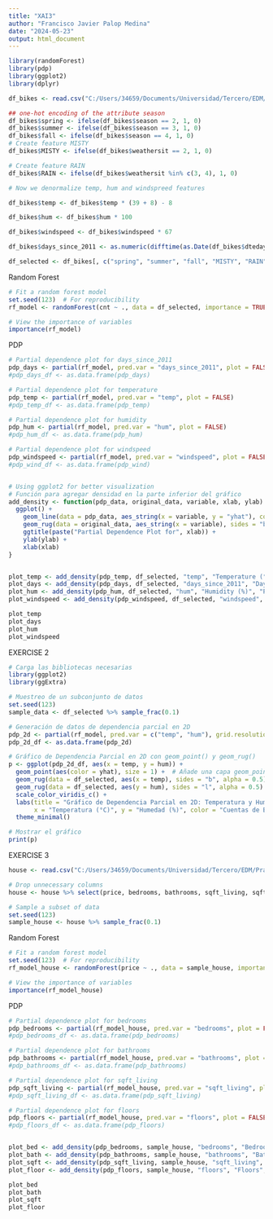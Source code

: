 ---
title: "XAI3"
author: "Francisco Javier Palop Medina"
date: "2024-05-23"
output: html_document
---

```{r}
library(randomForest)
library(pdp)
library(ggplot2)
library(dplyr)

df_bikes <- read.csv("C:/Users/34659/Documents/Universidad/Tercero/EDM/Practica_5/day.csv")

## one-hot encoding of the attribute season
df_bikes$spring <- ifelse(df_bikes$season == 2, 1, 0)
df_bikes$summer <- ifelse(df_bikes$season == 3, 1, 0)
df_bikes$fall <- ifelse(df_bikes$season == 4, 1, 0)
# Create feature MISTY
df_bikes$MISTY <- ifelse(df_bikes$weathersit == 2, 1, 0)

# Create feature RAIN
df_bikes$RAIN <- ifelse(df_bikes$weathersit %in% c(3, 4), 1, 0)

# Now we denormalize temp, hum and windspreed features

df_bikes$temp <- df_bikes$temp * (39 + 8) - 8

df_bikes$hum <- df_bikes$hum * 100

df_bikes$windspeed <- df_bikes$windspeed * 67

df_bikes$days_since_2011 <- as.numeric(difftime(as.Date(df_bikes$dteday), as.Date("2011-01-01"), units = "days"))

df_selected <- df_bikes[, c("spring", "summer", "fall", "MISTY", "RAIN", "temp", "hum", "windspeed", "days_since_2011", "workingday", "holiday", "cnt")]

```

Random Forest
```{r}
# Fit a random forest model
set.seed(123)  # For reproducibility
rf_model <- randomForest(cnt ~ ., data = df_selected, importance = TRUE)

# View the importance of variables
importance(rf_model)
```


PDP
```{r}
# Partial dependence plot for days_since_2011
pdp_days <- partial(rf_model, pred.var = "days_since_2011", plot = FALSE)
#pdp_days_df <- as.data.frame(pdp_days)

# Partial dependence plot for temperature
pdp_temp <- partial(rf_model, pred.var = "temp", plot = FALSE)
#pdp_temp_df <- as.data.frame(pdp_temp)

# Partial dependence plot for humidity
pdp_hum <- partial(rf_model, pred.var = "hum", plot = FALSE)
#pdp_hum_df <- as.data.frame(pdp_hum)

# Partial dependence plot for windspeed
pdp_windspeed <- partial(rf_model, pred.var = "windspeed", plot = FALSE)
#pdp_wind_df <- as.data.frame(pdp_wind)


# Using ggplot2 for better visualization
# Función para agregar densidad en la parte inferior del gráfico
add_density <- function(pdp_data, original_data, variable, xlab, ylab) {
  ggplot() +
    geom_line(data = pdp_data, aes_string(x = variable, y = "yhat"), color = 'black') +
    geom_rug(data = original_data, aes_string(x = variable), sides = "b", alpha = 0.5) +
    ggtitle(paste("Partial Dependence Plot for", xlab)) +
    ylab(ylab) +
    xlab(xlab)
}


plot_temp <- add_density(pdp_temp, df_selected, "temp", "Temperature (°C)", "Partial Dependence")
plot_days <- add_density(pdp_days, df_selected, "days_since_2011", "Days Since 2011", "Partial Dependence")
plot_hum <- add_density(pdp_hum, df_selected, "hum", "Humidity (%)", "Partial Dependence")
plot_windspeed <- add_density(pdp_windspeed, df_selected, "windspeed", "Wind Speed (km/h)", "Partial Dependence")


```

```{r}
plot_temp
plot_days
plot_hum
plot_windspeed
```


EXERCISE 2


```{r}
# Carga las bibliotecas necesarias
library(ggplot2)
library(ggExtra)

# Muestreo de un subconjunto de datos
set.seed(123)
sample_data <- df_selected %>% sample_frac(0.1)

# Generación de datos de dependencia parcial en 2D
pdp_2d <- partial(rf_model, pred.var = c("temp", "hum"), grid.resolution = 50, train = sample_data)
pdp_2d_df <- as.data.frame(pdp_2d)

# Gráfico de Dependencia Parcial en 2D con geom_point() y geom_rug()
p <- ggplot(pdp_2d_df, aes(x = temp, y = hum)) +
  geom_point(aes(color = yhat), size = 1) +  # Añade una capa geom_point()
  geom_rug(data = df_selected, aes(x = temp), sides = "b", alpha = 0.5) +  # Añade rugosidad en el eje X superior
  geom_rug(data = df_selected, aes(y = hum), sides = "l", alpha = 0.5) +  # Añade rugosidad en el eje Y derecho
  scale_color_viridis_c() +
  labs(title = "Gráfico de Dependencia Parcial en 2D: Temperatura y Humedad",
       x = "Temperatura (°C)", y = "Humedad (%)", color = "Cuentas de Bicicletas Predichas") +
  theme_minimal()

# Mostrar el gráfico
print(p)

```



EXERCISE 3

```{r}
house <- read.csv("C:/Users/34659/Documents/Universidad/Tercero/EDM/Practica_5/kc_house_data.csv")

# Drop unnecessary columns
house <- house %>% select(price, bedrooms, bathrooms, sqft_living, sqft_lot, floors, yr_built)

# Sample a subset of data
set.seed(123)
sample_house <- house %>% sample_frac(0.1)

```

Random Forest
```{r}
# Fit a random forest model
set.seed(123)  # For reproducibility
rf_model_house <- randomForest(price ~ ., data = sample_house, importance = TRUE)

# View the importance of variables
importance(rf_model_house)

```

PDP
```{r}
# Partial dependence plot for bedrooms
pdp_bedrooms <- partial(rf_model_house, pred.var = "bedrooms", plot = FALSE)
#pdp_bedrooms_df <- as.data.frame(pdp_bedrooms)

# Partial dependence plot for bathrooms
pdp_bathrooms <- partial(rf_model_house, pred.var = "bathrooms", plot = FALSE)
#pdp_bathrooms_df <- as.data.frame(pdp_bathrooms)

# Partial dependence plot for sqft_living
pdp_sqft_living <- partial(rf_model_house, pred.var = "sqft_living", plot = FALSE)
#pdp_sqft_living_df <- as.data.frame(pdp_sqft_living)

# Partial dependence plot for floors
pdp_floors <- partial(rf_model_house, pred.var = "floors", plot = FALSE)
#pdp_floors_df <- as.data.frame(pdp_floors)


plot_bed <- add_density(pdp_bedrooms, sample_house, "bedrooms", "Bedrooms", "Predicted Price")
plot_bath <- add_density(pdp_bathrooms, sample_house, "bathrooms", "Bathrooms", "Predicted Price")
plot_sqft <- add_density(pdp_sqft_living, sample_house, "sqft_living", "Sqft Living", "Predicted Price")
plot_floor <- add_density(pdp_floors, sample_house, "floors", "Floors", "Predicted Price")

```

```{r}

plot_bed
plot_bath
plot_sqft
plot_floor
```

